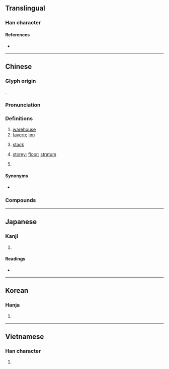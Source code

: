 {{also|栈}}
{{character info}}
==Translingual==
{{Han simplified forms|棧|桟|栈}}

===Han character===
{{Han char|rn=75|rad=木|as=08|sn=12|four=43953|canj=DII|ids=⿰木戔}}

====References====
* {{Han ref|kx=0533.240|dkj=14963|dj=0921.210|hdz=21229.080|uh=68E7|ud=26855|bh=B4CC|bd=46284}}

----

==Chinese==
{{zh-forms|s=栈}}

===Glyph origin===
{{Han etym}}
{{Han compound|木|戔|c1=s|c2=p|t1=wood|ls=psc}}.

===Pronunciation===
{{zh-pron
|m=zhàn
|c=zaan6,zaan2
|mn=qz,tw,xm,zz:chàn
|mc=y
|oc=y
|ma=
|cat=n
}}

===Definitions===
{{zh-hanzi}}

# [[warehouse]]
# [[tavern]]; [[inn]]
# {{lb|zh|computing}} [[stack]]
# {{lb|zh|Min Nan}} [[storey]]; [[floor]]; [[stratum]]
# {{lb|zh|Min Nan}} {{zh-classifier|things arranged in [[layer]]s, [[storey]]s or [[level]]s}}

====Synonyms====
* {{s|storey}} {{zh-l|層}}

===Compounds===
{{zh-der|口棧|客棧|堆棧|土棧|棧單|戀棧|浮棧橋|棧道|棧房|棧豆|無心戀棧|棧橋|棧費|棧戀|棧師|棧山航海|駑馬戀棧|貨棧|關棧|行棧|雲棧|糧棧|造畜稠棧|茶棧|全棧}}

----

==Japanese==
{{ja-kanji forms|桟|棧}}

===Kanji===
{{ja-kanji|grade=|rs=木08|shin=桟}}

# {{rfdef|ja|sort=木08}}

====Readings====
* {{ja-readings
|goon=ぜん
|kanon=さん, せん
|kun=[[かけはし]] (kakehashi), [[たな]] (tana)}}

----

==Korean==

===Hanja===
{{ko-hanja|hangeul=[[잔]], [[전]]|eumhun=|rv=jan, jeon|mr=chan, chŏn|y=can, cen}}

# {{rfdef|ko|sort=木08}}

----

==Vietnamese==

===Han character===
{{vi-readings|reading=sàn, sến, sán, sạn, xiễn, trăn, chăn|rs=木08}}

# {{rfdef|vi|sort=木08}}